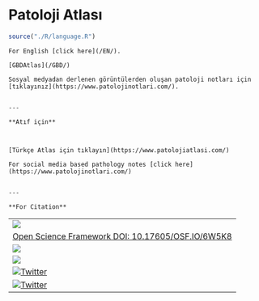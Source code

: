 # Patoloji Atlası {#patoloji-atlasi .unnumbered}

```r
source("./R/language.R")
```

```asis

For English [click here](/EN/).  

[GBDAtlas](/GBD/)  

Sosyal medyadan derlenen görüntülerden oluşan patoloji notları için [tıklayınız](https://www.patolojinotlari.com/).  


---  

**Atıf için**  



```

```asis

[Türkçe Atlas için tıklayın](https://www.patolojiatlasi.com/)  

For social media based pathology notes [click here](https://www.patolojinotlari.com/)  


---  

**For Citation**

```








|                                                                                                                                                                                                                                                 |
|------------------------------------------------------------------------|
| [![](https://zenodo.org/badge/452585667.svg)](https://zenodo.org/badge/latestdoi/452585667)                                                                                                                                                     |
| [Open Science Framework DOI: 10.17605/OSF.IO/6W5K8](https://osf.io/6w5k8/)                                                                                                                                                                      |
| [![](https://img.shields.io/github/issues/patolojiatlasi/patolojiatlasi.github.io)](https://github.com/patolojiatlasi/patolojiatlasi.github.io/issues)                                                                                          |
| [![](https://img.shields.io/github/license/patolojiatlasi/patolojiatlasi.github.io)](https://github.com/patolojiatlasi/patolojiatlasi.github.io/blob/main/LICENSE)                                                                              |
| [![Twitter](https://img.shields.io/twitter/url?label=Patoloji%20Atlas%C4%B1&style=social&url=https%3A%2F%2Fwww.patolojiatlasi.com%2F)](https://twitter.com/intent/tweet?text=Wow:&url=https%3A%2F%2Fwww.patolojiatlasi.com%2F)      |
| [![Twitter](https://img.shields.io/twitter/url?label=Patoloji%20Notlar%C4%B1&style=social&url=https%3A%2F%2Fwww.patolojinotlari.com%2F)](https://twitter.com/intent/tweet?text=Wow:&url=https%3A%2F%2Fwww.patolojinotlari.com%2F) |



